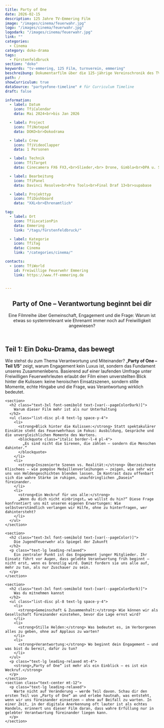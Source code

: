 ```yaml
---
title: Party of One
date: 2026-02-15
description: 125 Jahre TV-Emmering Film
image: "/images/cinema/feuerwahr.jpg"
logo: "/images/cinema/feuerwahr.jpg"
logodark: "/images/cinema/feuerwahr.jpg"
link: ""
categories: 
  - Cinema
category: doko-drama
tags: 
  - Fürstenfeldbruck
section: "doko"
keywords: "tv-emmering, 125 Film, turnverein, emmering"
beschreibung: Dokumentarfilm über die 125-jährige Vereinschronik des TV-Emmering
path: /
showCurriculum: true
dataSource: "partyofone-timeline" # für Curriculum Timeline
draft: false

information:
  - label: Datum
    icon: TfiCalendar
    data: Mai 2024<br>bis Jan 2026

  - label: Project
    icon: TfiNotepad
    data: DOKO<br>Dokodrama

  - label: Crew
    icon: TfiVideoClapper
    data: 1 Personen

  - label: Technik
    icon: TfiTarget
    data: Cinecamera FX6 FX3,<br>Slieder,<br> Drone, Gimbla<br>DPA u. Schoeps Mikrofone<br>auf sound devices

  - label: Bearbeitung
    icon: TfiPanel
    data: Davinci Resolve<br>Pro Tools<br>Final Draf 13<br>supabase

  - label: Projekttyp
    icon: TfiDashboard
    data: "XXL<br>Ehrenamtlich"

tag:
  - label: Ort
    icon: TfiLocationPin
    data: Emmering
    link: "/tags/fürstenfeldbruck/"

  - label: Kategorie
    icon: TfiTag
    data: Cinema
    link: "/categories/cinema/"

contacts:
  - icon: TfiWorld
    id: Freiwillige Feuerwehr Emmering
    link: https://www.ff-emmering.de

 
---
```

<section class="prose prose-lg mx-auto px-4 md:px-8 lg:px-12">
  <header class="mb-8 text-center">
    <h1 class="text-4xl font-bold mb-4 text-[var(--pageColorDark)]">
      Party of One – Verantwortung beginnt bei dir
    </h1>
    <p class="text-xl">
      Eine Filmreihe über Gemeinschaft, Engagement und die Frage: Warum ist etwas so systemrelevant wie Ehrenamt immer noch auf Freiwilligkeit angewiesen?
    </p>
  </header>

  <article class="space-y-8">
    <section>
      <h2 class="text-3xl font-semibold text-[var(--pageColor)]">
        Teil 1: Ein Doku-Drama, das bewegt
      </h2>
      <p class="text-lg leading-relaxed">
        Wie stehst du zum Thema Verantwortung und Miteinander? 
        „<strong>Party of One – Teil 1/5</strong>“ zeigt, warum Engagement kein Luxus ist, sondern das Fundament unseres Zusammenlebens. Basierend auf einer laufenden Umfrage unter Freiwilligen Feuerwehrleuten erlaubt der Film einen unverstellten Blick hinter die Kulissen: keine heroischen Einsatzszenen, sondern stille Momente, echte Hingabe und die Frage, was Verantwortung wirklich bedeutet.
      </p>
    </section>

    <section>
      <h2 class="text-3xl font-semibold text-[var(--pageColorDark)]">
        Warum dieser Film mehr ist als nur Unterhaltung
      </h2>
      <ul class="list-disc pl-8 text-lg space-y-4">
        <li>
          <strong>Blick hinter die Kulissen:</strong> Statt spektakulärer Einsätze steht das Feuerwehrhaus im Fokus: Ausbildung, Gespräche und die unvergleichlichen Momente des Wartens.
          <blockquote class="italic border-l-4 pl-4">
            „Es sind nicht die Sirenen, die zählen – sondern die Menschen dahinter.“
          </blockquote>
        </li>
        <li>
          <strong>Inszenierte Szenen vs. Realität:</strong> Überzeichnete Klischees – wie pompöse Medaillenverleihungen – zeigen, wie sehr wir uns von Heldengeschichten blenden lassen. Im Kontrast dazu offenbart sich die wahre Stärke im ruhigen, unaufdringlichen „Dasein“ füreinander.
        </li>
        <li>
          <strong>Ein Weckruf für uns alle:</strong> 
          „Wenn du dich nicht einbringst… wo willst du hin?“ Diese Frage konfrontiert uns mit unseren eigenen Erwartungen: Wie selbstverständlich verlangen wir Hilfe, ohne zu hinterfragen, wer dahintersteht?
        </li>
      </ul>
    </section>

    <section>
      <h2 class="text-3xl font-semibold text-[var(--pageColor)]">
        Die Jugendfeuerwehr als Spiegel der Zukunft
      </h2>
      <p class="text-lg leading-relaxed">
        Ein zentraler Punkt ist das Engagement junger Mitglieder. Ihr Einsatz führt vor Augen, dass gelebte Verantwortung früh beginnt – nicht erst, wenn es brenzlig wird. Damit fordern sie uns alle auf, mehr zu tun, als nur Zuschauer zu sein.
      </p>
    </section>

    <section>
      <h2 class="text-3xl font-semibold text-[var(--pageColorDark)]">
        Was du mitnehmen kannst
      </h2>
      <ul class="list-disc pl-8 text-lg space-y-4">
        <li>
          <strong>Gemeinschaft & Zusammenhalt:</strong> Wie können wir als Gesellschaft füreinander einstehen, bevor die Lage ernst wird?
        </li>
        <li>
          <strong>Stille Helden:</strong> Was bedeutet es, im Verborgenen alles zu geben, ohne auf Applaus zu warten?
        </li>
        <li>
          <strong>Verantwortung:</strong> Wo beginnt dein Engagement – und was bist du bereit, dafür zu tun?
        </li>
      </ul>
      <p class="text-lg leading-relaxed mt-4">
        <strong>„Party of One“ ist mehr als ein Einblick – es ist ein Weckruf.</strong>
      </p>
    </section>
    <section class="text-center mt-12">
      <p class="text-lg leading-relaxed">
        Warte nicht auf Veränderung – werde Teil davon. Schau dir den ersten Teil von „Party of One“ an und erlebe hautnah, was entsteht, wenn wir uns füreinander einsetzen – ohne auf Beifall zu warten. In einer Zeit, in der digitale Anerkennung oft lauter ist als echtes Handeln, erinnert uns dieser Film daran, dass wahre Erfüllung nur in gelebter Verantwortung füreinander liegen kann.
      </p>
    </section>
  </article>
</section> 